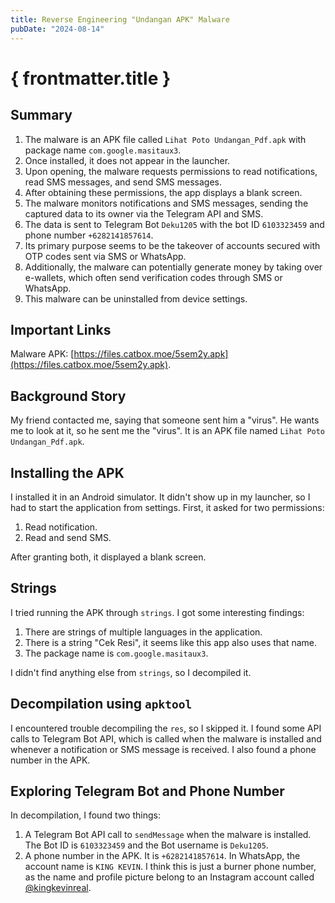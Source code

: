 ```yaml
---
title: Reverse Engineering "Undangan APK" Malware
pubDate: "2024-08-14"
---
```


# { frontmatter.title }

## Summary
 1. The malware is an APK file called `Lihat Poto Undangan_Pdf.apk` with package name `com.google.masitaux3`.
 2. Once installed, it does not appear in the launcher.
 3. Upon opening, the malware requests permissions to read notifications, read SMS messages, and send SMS messages.
 4. After obtaining these permissions, the app displays a blank screen.
 5. The malware monitors notifications and SMS messages, sending the captured data to its owner via the Telegram API and SMS.
 6. The data is sent to Telegram Bot `Deku1205` with the bot ID `6103323459` and phone number `+6282141857614`.
 7. Its primary purpose seems to be the takeover of accounts secured with OTP codes sent via SMS or WhatsApp.
 8. Additionally, the malware can potentially generate money by taking over e-wallets, which often send verification codes through SMS or WhatsApp.
 9. This malware can be uninstalled from device settings.

## Important Links

Malware APK: [https://files.catbox.moe/5sem2y.apk](https://files.catbox.moe/5sem2y.apk).

## Background Story

My friend contacted me, saying that someone sent him a "virus". He wants me to look at it, so he sent me the "virus". It is an APK file named `Lihat Poto Undangan_Pdf.apk`.

## Installing the APK

I installed it in an Android simulator. It didn't show up in my launcher, so I had to start the application from settings. First, it asked for two permissions:

 1. Read notification.
 2. Read and send SMS.

After granting both, it displayed a blank screen.

## Strings

I tried running the APK through `strings`. I got some interesting findings:

 1. There are strings of multiple languages in the application.
 2. There is a string "Cek Resi", it seems like this app also uses that name.
 3. The package name is `com.google.masitaux3`.

I didn't find anything else from `strings`, so I decompiled it.

## Decompilation using `apktool`

I encountered trouble decompiling the `res`, so I skipped it. I found some API calls to Telegram Bot API, which is called when the malware is installed and whenever a notification or SMS message is received. I also found a phone number in the APK.

## Exploring Telegram Bot and Phone Number

In decompilation, I found two things:

 1. A Telegram Bot API call to `sendMessage` when the malware is installed. The Bot ID is `6103323459` and the Bot username is `Deku1205`.
 2. A phone number in the APK. It is `+6282141857614`. In WhatsApp, the account name is `KING KEVIN`. I think this is just a burner phone number, as the name and profile picture belong to an Instagram account called [@kingkevinreal](https://www.instagram.com/kingkevinreal/).